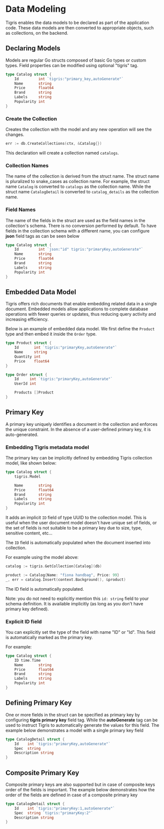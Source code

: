 # Data Modeling

Tigris enables the data models to be declared as part of the
application code. These data models are then converted to appropriate
objects, such as collections, on the backend.

## Declaring Models

Models are regular Go structs composed of basic Go types or custom types.
Field properties can be modified using optional "tigris" tag.

```go
type Catalog struct {
	Id         int `tigris:"primary_key,autoGenerate"`
	Name       string
	Price      float64
	Brand      string
	Labels     string
	Popularity int
}
```

### Create the Collection

Creates the collection with the model and any new operation will see the changes.

```go
err := db.CreateCollections(ctx, &Catalog{})
```

This declaration will create a collection named `catalogs`.

### Collection Names

The name of the collection is derived from the struct name. The struct
name is pluralized to snake_cases as collection name. For example, the
struct name `Catalog` is converted to `catalogs` as the collection name. While
the struct name `CatalogDetail` is converted to `catalog_details` as the
collection name.

### Field Names

The name of the fields in the struct are used as the field names in the
collection's schema. There is no conversion performed by default. To have
fields in the collection schema with a different name, you can configure
**json** field tags as can be seen below

```go
type Catalog struct {
	Id         int `json:"id" tigris:"primaryKey,autoGenerate"`
	Name       string
	Price      float64
	Brand      string
	Labels     string
	Popularity int
}
```

## Embedded Data Model

Tigris offers rich documents that enable embedding related data in a single
document. Embedded models allow applications to complete database operations
with fewer queries or updates, thus reducing query activity and increasing
efficiency.

Below is an example of embedded data model. We first define the `Product`
type and then embed it inside the `Order` type.

```go
type Product struct {
	Id       int `tigris:"primaryKey,autoGenerate"`
	Name     string
	Quantity int
	Price    float64
}

type Order struct {
	Id     int `tigris:"primaryKey,autoGenerate"`
	UserId int

	Products []Product
}
```

## Primary Key

A primary key uniquely identifies a document in the collection and enforces
the unique constraint. In the absence of a user-defined primary key, it is
auto-generated.

### Embedding Tigris metadata model

The primary key can be implicitly defined by embedding Tigris collection model,
like shown below:

```go
type Catalog struct {
    tigris.Model

	Name       string
	Price      float64
	Brand      string
	Labels     string
	Popularity int
}
```

It adds an implicit `ID` field of type UUID to the collection model.
This is useful when the user document model doesn't have unique set of fields,
or the set of fields is not suitable to be a primary key due to size, type,
sensitive content, etc...

The `ID` field is automatically populated when the document inserted into collection.

For example using the model above:

```go
catalog := tigris.GetCollection[Catalog](db)

product := Catalog{Name: "fiona handbag", Price: 99}
_, err = catalog.Insert(context.Background(), &product)
```

The ID field is automatically populated.

Note: you do not need to explicitly mention this `id: string` field to your
schema definition. It is available implicitly (as long as you don't have
primary key defined).

### Explicit ID field

You can explicitly set the type of the field with name "ID" or "Id". This field is automatically marked as
the primary key.

For example:

```go
type Catalog struct {
    ID time.Time
	Name       string
	Price      float64
	Brand      string
	Labels     string
	Popularity int
}
```

## Defining Primary Key

One or more fields in the struct can be specified as primary key by
configuring **tigris primary key** field tag. While the **autoGenerate** tag
can be used to instruct Tigris to automatically generate the values for this
field. The example below demonstrates a model with a single primary key field

```go
type CatalogDetail struct {
	Id    int `tigris:"primaryKey,autoGenerate"`
	Spec  string
	Description string
}
```

## Composite Primary Key

Composite primary keys are also supported but in case of composite keys
order of the fields is important. The example below demonstrates
how the order of the fields are defined in case of a composite primary key

```go
type CatalogDetail struct {
	Id    int `tigris:"primaryKey:1,autoGenerate"`
	Spec  string `tigris:"primaryKey:2"`
	Description string
}
```
